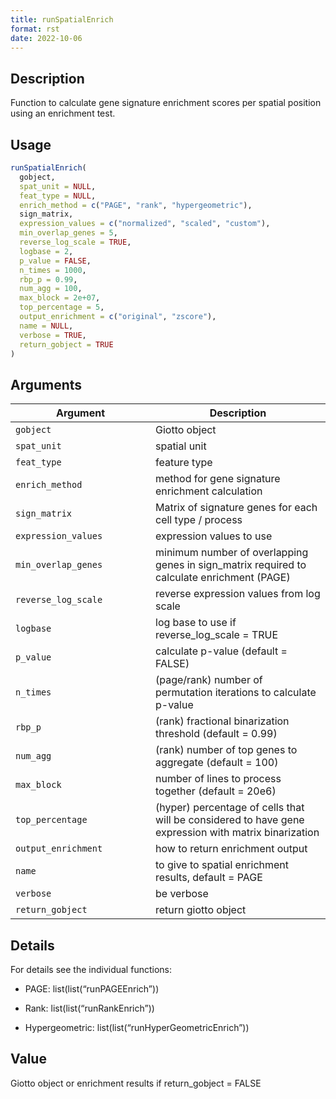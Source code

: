 ```yaml
--- 
title: runSpatialEnrich 
format: rst 
date: 2022-10-06 
--- 
```


## Description

Function to calculate gene signature enrichment scores per spatial position using an enrichment test.


## Usage

```r
runSpatialEnrich(
  gobject,
  spat_unit = NULL,
  feat_type = NULL,
  enrich_method = c("PAGE", "rank", "hypergeometric"),
  sign_matrix,
  expression_values = c("normalized", "scaled", "custom"),
  min_overlap_genes = 5,
  reverse_log_scale = TRUE,
  logbase = 2,
  p_value = FALSE,
  n_times = 1000,
  rbp_p = 0.99,
  num_agg = 100,
  max_block = 2e+07,
  top_percentage = 5,
  output_enrichment = c("original", "zscore"),
  name = NULL,
  verbose = TRUE,
  return_gobject = TRUE
)
```


## Arguments

Argument      |Description
------------- |----------------
`gobject`     |     Giotto object
`spat_unit`     |     spatial unit
`feat_type`     |     feature type
`enrich_method`     |     method for gene signature enrichment calculation
`sign_matrix`     |     Matrix of signature genes for each cell type / process
`expression_values`     |     expression values to use
`min_overlap_genes`     |     minimum number of overlapping genes in sign_matrix required to calculate enrichment (PAGE)
`reverse_log_scale`     |     reverse expression values from log scale
`logbase`     |     log base to use if reverse_log_scale = TRUE
`p_value`     |     calculate p-value (default = FALSE)
`n_times`     |     (page/rank) number of permutation iterations to calculate p-value
`rbp_p`     |     (rank) fractional binarization threshold (default = 0.99)
`num_agg`     |     (rank) number of top genes to aggregate (default = 100)
`max_block`     |     number of lines to process together (default = 20e6)
`top_percentage`     |     (hyper) percentage of cells that will be considered to have gene expression with matrix binarization
`output_enrichment`     |     how to return enrichment output
`name`     |     to give to spatial enrichment results, default = PAGE
`verbose`     |     be verbose
`return_gobject`     |     return giotto object


## Details

For details see the individual functions:
   

*  PAGE:  list(list("runPAGEEnrich"))   

*  Rank:  list(list("runRankEnrich"))   

*  Hypergeometric:  list(list("runHyperGeometricEnrich"))


## Value

Giotto object or enrichment results if return_gobject = FALSE


